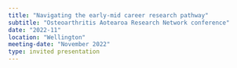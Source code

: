 ```yaml
---
title: "Navigating the early-mid career research pathway"
subtitle: "Osteoarthritis Aotearoa Research Network conference"
date: "2022-11"
location: "Wellington"
meeting-date: "November 2022"
type: invited presentation
---
```

